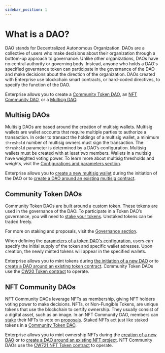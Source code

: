 ```yaml
---
sidebar_position: 1
---
```


# What is a DAO?

DAO stands for Decentralized Autonomous Organization. DAOs are a collective of users who make decisions about their organization through a bottom-up approach to governance. Unlike other organizations, DAOs have no central authority or governing body. Instead, anyone who holds a DAO's specified governance token can participate in the governance of the DAO and make decisions about the direction of the organization. DAOs created with Enterprise use blockchain smart contracts, or hard-coded directives, to specify the function of the DAO.


Enterprise allows you to create a [Community Token DAO](#community-token-DAOs), an [NFT Community DAO](#nft-community-daos), or a [Multisig DAO](#multisig-daos).


## Multisig DAOs

Multisig DAOs are based around the creation of multisig wallets. Multisig wallets are wallet accounts that require multiple parties to authorize a transaction. In order to transact the holdings of a multisig wallet, a minimum `threshold` number of multisig owners must sign the transaction. The `threshold` parameter is determined by a DAO’s configuration. Multisig wallets must be created with at least two members. Wallets in a multisig have weighted voting power. To learn more about multisig thresholds and weights, visit the [Configurations and parameters section](./config.mdx#weight-and-threshold).

Enterprise allows you to [create a new multisig wallet](../guides/multisig.mdx) during the initiation of the DAO or to [create a DAO around an existing multisig contract](../guides/multisig.mdx#create-a-dao-using-an-existing-multisig). 

## Community Token DAOs

Community Token DAOs are built around a custom token. These tokens are used in the governance of the DAO. To participate in a Token DAO’s governance, you will need to [stake your tokens](../guides/stake.mdx). Unstaked tokens can be traded freely. 

For more on staking and proposals, visit the [Governance section](./governance.mdx).

When defining the [parameters of a token DAO's configuration](./config.mdx), users can specify the initial supply of the token and specific wallet adresses. Upon creation, the newly minted tokens will appear in the specified wallets. 

Enterprise allows you to mint tokens during [the initiation of a new DAO](../guides/token.mdx) or to [create a DAO around an existing token contract](../guides/token.mdx#create-a-community-token-dao-using-an-existing-token). Community Token DAOs use the [CW20 Token contract](https://github.com/CosmWasm/cw-plus/blob/main/packages/cw20/README.md) to operate. 

## NFT Community DAOs

NFT Community DAOs leverage NFTs as membership, giving NFT holders voting power to make decisions. NFTs, or Non-Fungible Tokens, are unique tokens that use the blockchain to certify ownership. They usually consist of a digital asset, such as an image. In an NFT Community DAO, members can [stake](./governance.mdx#staking) their NFTs to vote on [proposals](./governance.mdx#proposals). Staked NFTs act just like staked tokens in a [Community Token DAO](#community-token-dao). 

Enterprise allows you to mint ownership NFTs during the [creation of a new DAO](../guides/nft.mdx) or to [create a DAO around an existing NFT project](../guides/nft.mdx#create-an-nft-community-dao-using-an-existing-nft-contract). NFT Community DAOs use the [CW721 NFT Token contract](https://github.com/CosmWasm/cw-nfts/blob/main/packages/cw721/README.md) to operate. 



